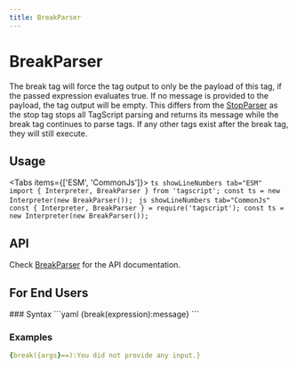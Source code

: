 ```yaml
---
title: BreakParser
---
```


# BreakParser


The break tag will force the tag output to only be the payload of this tag, if the passed expression evaluates true.
If no message is provided to the payload, the tag output will be empty.
This differs from the [StopParser](/tagscript/parser/stop) as the stop tag stops all TagScript parsing and returns its message while the break tag continues to parse tags.
If any other tags exist after the break tag, they will still execute.

## Usage

<Tabs items={['ESM', 'CommonJs']}>
	```ts showLineNumbers tab="ESM" 
	import { Interpreter, BreakParser } from 'tagscript';
	const ts = new Interpreter(new BreakParser());
	```
	```js showLineNumbers tab="CommonJs" 
	const { Interpreter, BreakParser } = require('tagscript');
	const ts = new Interpreter(new BreakParser());
	```
</Tabs>

## API

Check [BreakParser](../../typedoc-api/tagscript/classes/BreakParser) for the API documentation.

## For End Users

<Callout type="info" emoji={null}>
### Syntax
```yaml
{break(expression):message}
```

### Examples

```yaml
{break({args}==):You did not provide any input.}
```

</Callout>
